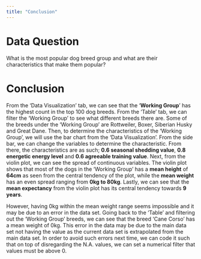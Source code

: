 ```yaml
---
title: "Conclusion"
---
```


# Data Question

What is the most popular dog breed group and what are their characteristics that make them popular?

# Conclusion

From the 'Data Visualization' tab, we can see that the '**Working Group**' has the highest count in the top 100 dog breeds. From the 'Table' tab, we can filter the 'Working Group' to see what different breeds there are. Some of the breeds under the 'Working Group' are Rottweiler, Boxer, Siberian Husky and Great Dane. Then, to determine the characteristics of the 'Working Group', we will use the bar chart from the 'Data Visualization'. From the side bar, we can change the variables to determine the characteristic. From there, the characteristics are as such; **0.6 seasonal shedding value**, **0.8 energetic energy level** and **0.6 agreeable training value**. Next, from the violin plot, we can see the spread of continuous variables. The violin plot shows that most of the dogs in the 'Working Group' has a **mean height** of **64cm** as seen from the central tendency of the plot, while the **mean weight** has an even spread ranging from **0kg to 80kg**. Lastly, we can see that the **mean expectancy** from the violin plot has its central tendency towards **9 years**.

However, having 0kg within the mean weight range seems impossible and it may be due to an error in the data set. Going back to the 'Table' and filtering out the 'Working Group' breeds, we can see that the breed 'Cane Corso' has a mean weight of 0kg. This error in the data may be due to the main data set not having the value as the current data set is extrapolated from the main data set. In order to avoid such errors next time, we can code it such that on top of disregarding the N.A. values, we can set a numerical filter that values must be above 0.
